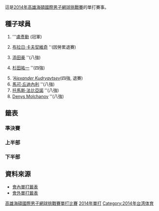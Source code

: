 {{TennisEvents2|2014|高雄海碩國際男子網球挑戰賽|
|champ = {{flagicon|TPE}} [[盧彥勳|盧彥勳]]
|runner = {{flagicon|ITA}} [[Luca_Vanni|Luca Vanni]]
|score  = 6–7<sup>(7–9)</sup>, 6–4, 6–4
}}

{{main|2014年高雄海碩國際男子網球挑戰賽}}

這是[[2014年高雄海碩國際男子網球挑戰賽|2014年高雄海碩國際男子網球挑戰賽]]的單打賽事。

== 種子球員 ==
{{col-begin}}
{{col-2}}
#{{flagicon|TPE}} '''[[盧彥勳|盧彥勳]] (冠軍)
#{{flagicon|SLO}} [[布拉日·卡夫契維奇|布拉日·卡夫契維奇]] ''(因勞累退賽)
#{{flagicon|JPN}} [[添田豪|添田豪]] ''(八強)
#{{flagicon|JPN}} [[杉田祐一|杉田祐一]] ''(四強)
{{col-2}}
<ol start="5">
<li> {{flagicon|RUS}} '''[[Alexander_Kudryavtsev|Alexander Kudryavtsev]] ''(四強, 退賽)
<li> {{flagicon|SUI}} [[馬可·丘迪內利|馬可·丘迪內利]] ''(八強)
<li> {{flagicon|ITA}} [[托馬斯·法比亞諾|托馬斯·法比亞諾]] ''(八強)
<li> {{flagicon|UKR}} [[Denys_Molchanov|Denys Molchanov]] ''(八強)
</ol>
{{col-end}}

==籤表==
{{Draw key}}

===準決賽===
{{4TeamBracket-Tennis3-v2
| RD1=四強
| RD2=決賽
| team-width=175

| RD1-seed1=<small>1/WC</small>
| RD1-team1='''{{flagicon|TPE}} [[盧彥勳|盧彥勳]]
| RD1-score1-1=6
| RD1-score1-2=
| RD1-score1-3=
| RD1-seed2=5
| RD1-team2={{flagicon|RUS}} [[Alexander_Kudryavtsev|Alexander Kudryavtsev]]
| RD1-score2-1=5<sup>r</sup>
| RD1-score2-2=
| RD1-score2-3=

| RD1-seed3=4
| RD1-team3={{flagicon|JPN}} [[杉田祐一|杉田祐一]]
| RD1-score3-1=3
| RD1-score3-2=4
| RD1-score3-3=
| RD1-seed4=
| RD1-team4='''{{flagicon|ITA}} [[Luca_Vanni|Luca Vanni]]
| RD1-score4-1='''6
| RD1-score4-2='''6
| RD1-score4-3=

| RD2-seed1=<small>1/WC</small>
| RD2-team1='''{{flagicon|TPE}} [[盧彥勳|盧彥勳]]
| RD2-score1-1=6<sup>7</sup>
| RD2-score1-2='''6
| RD2-score1-3='''6
| RD2-seed2= 
| RD2-team2={{flagicon|ITA}} [[Luca_Vanni|Luca Vanni]]
| RD2-score2-1='''7<sup>9</sup>
| RD2-score2-2=4
| RD2-score2-3=4
}}

===上半部===
{{16TeamBracket-Compact-Tennis3-Byes 
| RD1=第一輪
| RD2=第二輪
| RD3=八強
| RD4=四強

| RD1-seed01=<small>1/WC</small>
| RD1-team01='''{{flagicon|TPE}} [[盧彥勳|盧彥勳]]
| RD1-score01-1='''6
| RD1-score01-2='''6
| RD1-score01-3=
| RD1-seed02=
| RD1-team02={{flagicon|RUS}} [[Denis_Matsukevich|D Matsukevich]]
| RD1-score02-1=3
| RD1-score02-2=0
| RD1-score02-3=

| RD1-seed03= 
| RD1-team03='''{{flagicon|TPE}} [[楊宗樺|楊宗樺]]
| RD1-score03-1=4
| RD1-score03-2='''6
| RD1-score03-3='''7
| RD1-seed04=
| RD1-team04={{flagicon|GBR}} [[奧利弗·戈爾丁|奧利弗·戈爾丁]]
| RD1-score04-1='''6
| RD1-score04-2=3
| RD1-score04-3=5

| RD1-seed05= 
| RD1-team05='''{{flagicon|JPN}} [[近藤大生|近藤大生]]
| RD1-score05-1=3
| RD1-score05-2='''6
| RD1-score05-3='''6
| RD1-seed06=WC
| RD1-team06={{flagicon|TPE}} 何智仁
| RD1-score06-1='''6
| RD1-score06-2=1
| RD1-score06-3=2

| RD1-seed07= 
| RD1-team07={{flagicon|JPN}} 伊藤裕一
| RD1-score07-1=6<sup>5</sup>
| RD1-score07-2=4
| RD1-score07-3=
| RD1-seed08=6
| RD1-team08='''{{flagicon|SUI}} [[馬可·丘迪內利|馬可·丘迪內利]]
| RD1-score08-1='''7<sup>7</sup>
| RD1-score08-2='''6
| RD1-score08-3=

| RD1-seed09=3
| RD1-team09='''{{flagicon|JPN}} [[添田豪|添田豪]]
| RD1-score09-1='''6
| RD1-score09-2='''6
| RD1-score09-3=
| RD1-seed10=
| RD1-team10={{flagicon|IRL}} [[Sam_Barry_(tennis)|S Barry]]
| RD1-score10-1=1 
| RD1-score10-2=3
| RD1-score10-3=

| RD1-seed11=WC
| RD1-team11={{flagicon|TPE}} 洪睿晨
| RD1-score11-1=4
| RD1-score11-2=4
| RD1-score11-3=
| RD1-seed12=
| RD1-team12='''{{flagicon|JPN}} [[内山靖崇|内山靖崇]]
| RD1-score12-1='''6
| RD1-score12-2='''6
| RD1-score12-3=

| RD1-seed13=
| RD1-team13='''{{flagicon|JPN}} 仁木拓人
| RD1-score13-1=2
| RD1-score13-2='''7<sup>9</sup>
| RD1-score13-3='''6
| RD1-seed14=
| RD1-team14={{flagicon|SVK}} [[Ivo_Klec|I Klec]]
| RD1-score14-1='''6
| RD1-score14-2=6<sup>7</sup>
| RD1-score14-3=4

| RD1-seed15=
| RD1-team15={{flagicon|JPN}} 西岡良仁
| RD1-score15-1=0
| RD1-score15-2=4
| RD1-score15-3=
| RD1-seed16=5
| RD1-team16='''{{flagicon|RUS}} [[Alexander_Kudryavtsev|A Kudryavtsev]]
| RD1-score16-1='''6
| RD1-score16-2='''6
| RD1-score16-3=

| RD2-seed01=<small>1/WC</small>
| RD2-team01='''{{flagicon|TPE}} [[盧彥勳|盧彥勳]]
| RD2-score01-1='''7
| RD2-score01-2='''6
| RD2-score01-3=
| RD2-seed02=
| RD2-team02={{flagicon|TPE}} [[楊宗樺|楊宗樺]]
| RD2-score02-1=5
| RD2-score02-2=2
| RD2-score02-3=

| RD2-seed03= 
| RD2-team03={{flagicon|JPN}} [[Hiroki_Kondo|H Kondo]]
| RD2-score03-1=3
| RD2-score03-2=6<sup>3</sup>
| RD2-score03-3=
| RD2-seed04=6
| RD2-team04='''{{flagicon|SUI}} [[馬可·丘迪內利|馬可·丘迪內利]]
| RD2-score04-1='''6
| RD2-score04-2='''7<sup>7</sup>
| RD2-score04-3=

| RD2-seed05=3
| RD2-team05='''{{flagicon|JPN}} [[添田豪|添田豪]]
| RD2-score05-1='''6
| RD2-score05-2='''6
| RD2-score05-3=
| RD2-seed06=
| RD2-team06={{flagicon|JPN}} [[内山靖崇|内山靖崇]]
| RD2-score06-1=3
| RD2-score06-2=4
| RD2-score06-3=

| RD2-seed07= 
| RD2-team07={{flagicon|JPN}} 仁木拓人
| RD2-score07-1='''6
| RD2-score07-2=6<sup>6</sup>
| RD2-score07-3=2
| RD2-seed08=5
| RD2-team08='''{{flagicon|RUS}} [[Alexander_Kudryavtsev|A Kudryavtsev]]
| RD2-score08-1=4
| RD2-score08-2='''7<sup>8</sup>
| RD2-score08-3='''6

| RD3-seed01=<small>1/WC</small>
| RD3-team01='''{{flagicon|TPE}} [[盧彥勳|盧彥勳]]
| RD3-score01-1=6<sup>4</sup>
| RD3-score01-2='''6
| RD3-score01-3='''6
| RD3-seed02=
| RD3-team02={{flagicon|SUI}} [[馬可·丘迪內利|馬可·丘迪內利]]
| RD3-score02-1='''7<sup>7</sup>
| RD3-score02-2=4
| RD3-score02-3=2

| RD3-seed03=3
| RD3-team03={{flagicon|JPN}} [[添田豪|添田豪]]
| RD3-score03-1=3
| RD3-score03-2=6<sup>1</sup>
| RD3-score03-3=
| RD3-seed04=5
| RD3-team04='''{{flagicon|RUS}} [[Alexander_Kudryavtsev|A Kudryavtsev]]
| RD3-score04-1='''6
| RD3-score04-2='''7<sup>7</sup>
| RD3-score04-3=

| RD4-seed01=<small>1/WC</small>
| RD4-team01='''{{flagicon|TPE}} [[盧彥勳|盧彥勳]]
| RD4-score01-1=6
| RD4-score01-2=
| RD4-score01-3=
| RD4-seed02=5
| RD4-team02={{flagicon|RUS}} [[Alexander_Kudryavtsev|A Kudryavtsev]]
| RD4-score02-1=5<sup>r</sup>
| RD4-score02-2=
| RD4-score02-3=
}}

===下半部===
{{16TeamBracket-Compact-Tennis3-Byes 
| RD1=第一輪
| RD2=第二輪
| RD3=八強
| RD4=四強

| RD1-seed01=8
| RD1-team01='''{{flagicon|UKR}} [[Denys_Molchanov|D Molchanov]]
| RD1-score01-1='''6
| RD1-score01-2=6<sup>6</sup>
| RD1-score01-3='''7<sup>7</sup>
| RD1-seed02=
| RD1-team02={{flagicon|IND}} [[Jeevan_Nedunchezhiyan|J Nedunchezhiyan]]
| RD1-score02-1=4
| RD1-score02-2='''7<sup>8</sup>
| RD1-score02-3=6<sup>3</sup>

| RD1-seed03= 
| RD1-team03={{nowrap|{{flagicon|ESP}} Ivan Arenas-Gualda}}
| RD1-score03-1=1
| RD1-score03-2=0
| RD1-score03-3=
| RD1-seed04=Q
| RD1-team04='''{{flagicon|JPN}} 竹內研人
| RD1-score04-1='''6
| RD1-score04-2='''6
| RD1-score04-3=

| RD1-seed05=Q
| RD1-team05={{flagicon|JPN}} 關口周一
| RD1-score05-1=0
| RD1-score05-2=1
| RD1-score05-3=
| RD1-seed06=
| RD1-team06='''{{flagicon|TPE}} [[黃亮祺|黃亮祺]]
| RD1-score06-1='''6
| RD1-score06-2='''6
| RD1-score06-3=

| RD1-seed07=Q
| RD1-team07={{flagicon|KOR}} 南智惺
| RD1-score07-1=4
| RD1-score07-2=2
| RD1-score07-3=
| RD1-seed08=4
| RD1-team08='''{{flagicon|JPN}} [[杉田祐一|杉田祐一]]
| RD1-score08-1='''6
| RD1-score08-2='''6
| RD1-score08-3=

| RD1-seed09=7
| RD1-team09='''{{flagicon|ITA}} [[托馬斯·法比亞諾|托馬斯·法比亞諾]]
| RD1-score09-1='''6
| RD1-score09-2='''6
| RD1-score09-3=
| RD1-seed10=
| RD1-team10={{flagicon|JPN}} [[松井俊英|松井俊英]]
| RD1-score10-1=4
| RD1-score10-2=2
| RD1-score10-3=

| RD1-seed11=
| RD1-team11='''{{flagicon|KOR}} 鍾賢
| RD1-score11-1='''6
| RD1-score11-2='''6
| RD1-score11-3=
| RD1-seed12=WC
| RD1-team12={{flagicon|TPE}} [[王介甫|王介甫]]
| RD1-score12-1=3
| RD1-score12-2=4
| RD1-score12-3=

| RD1-seed13=
| RD1-team13={{flagicon|ITA}} '''[[Luca_Vanni|L Vanni]]
| RD1-score13-1='''6
| RD1-score13-2='''7<sup>7</sup>
| RD1-score13-3=
| RD1-seed14=Q
| RD1-team14={{nowrap|{{flagicon|ESP}} Jaime Pulgar Garcia}}
| RD1-score14-1=3
| RD1-score14-2=6<sup>4</sup>
| RD1-score14-3=

| RD1-seed15=
| RD1-team15='''{{flagicon|TPE}} [[陳迪_(網球運動員)|陳迪]]
| RD1-score15-1='''6
| RD1-score15-2='''6
| RD1-score15-3=
| RD1-seed16=LL
| RD1-team16={{flagicon|AUS}} [[Ryan_Agar|R Agar]]
| RD1-score16-1=2
| RD1-score16-2=0
| RD1-score16-3=

| RD2-seed01=8
| RD2-team01='''{{flagicon|UKR}} [[Denys_Molchanov|D Molchanov]]
| RD2-score01-1='''6
| RD2-score01-2='''6
| RD2-score01-3=
| RD2-seed02=Q
| RD2-team02={{flagicon|JPN}} 竹內研人
| RD2-score02-1=4
| RD2-score02-2=3
| RD2-score02-3=

| RD2-seed03= 
| RD2-team03={{flagicon|TPE}} [[黃亮祺|黃亮祺]]
| RD2-score03-1='''7<sup>7</sup>
| RD2-score03-2=6<sup>4</sup>
| RD2-score03-3=1
| RD2-seed04=4
| RD2-team04='''{{flagicon|JPN}} [[杉田祐一|杉田祐一]]
| RD2-score04-1=6<sup>5</sup>
| RD2-score04-2='''7<sup>7</sup>
| RD2-score04-3='''6

| RD2-seed05=7
| RD2-team05='''{{flagicon|ITA}} [[托馬斯·法比亞諾|托馬斯·法比亞諾]]
| RD2-score05-1=2
| RD2-score05-2='''7<sup>8</sup>
| RD2-score05-3=5
| RD2-seed06=
| RD2-team06={{flagicon|KOR}} 鍾賢
| RD2-score06-1='''6
| RD2-score06-2=6<sup>6</sup>
| RD2-score06-3=1<sup>r</sup>

| RD2-seed07= 
| RD2-team07='''{{flagicon|ITA}} [[Luca_Vanni|L Vanni]]
| RD2-score07-1='''7
| RD2-score07-2='''6
| RD2-score07-3=
| RD2-seed08=
| RD2-team08={{flagicon|TPE}} [[陳迪_(網球運動員)|陳迪]]
| RD2-score08-1=5
| RD2-score08-2=0
| RD2-score08-3=

| RD3-seed01=8
| RD3-team01={{flagicon|UKR}} [[Denys_Molchanov|D Molchanov]]
| RD3-score01-1=6<sup>3</sup>
| RD3-score01-2='''7<sup>7</sup>
| RD3-score01-3=2
| RD3-seed02=4
| RD3-team02='''{{flagicon|JPN}} [[杉田祐一|杉田祐一]]
| RD3-score02-1='''7<sup>7</sup>
| RD3-score02-2=6<sup>3</sup>
| RD3-score02-3='''6

| RD3-seed03=7
| RD3-team03={{flagicon|ITA}} [[托馬斯·法比亞諾|托馬斯·法比亞諾]]
| RD3-score03-1=2
| RD3-score03-2=1
| RD3-score03-3=
| RD3-seed04=
| RD3-team04='''{{flagicon|ITA}} [[Luca_Vanni|L Vanni]]
| RD3-score04-1='''6
| RD3-score04-2='''6
| RD3-score04-3=

| RD4-seed01=4
| RD4-team01={{flagicon|JPN}} [[杉田祐一|杉田祐一]]
| RD4-score01-1=3
| RD4-score01-2=4
| RD4-score01-3=
| RD4-seed02=
| RD4-team02='''{{flagicon|ITA}} [[Luca_Vanni|L Vanni]]
| RD4-score02-1='''6
| RD4-score02-2='''6
| RD4-score02-3=
}}

== 資料來源 ==
* [http://www.atpworldtour.com/posting/2014/6490/mds.pdf 會內單打籤表]{{Wayback|url=http://www.atpworldtour.com/posting/2014/6490/mds.pdf |date=20140714181903 }}
* [http://www.atpworldtour.com/posting/2014/6490/qs.pdf 會外單打籤表]{{Wayback|url=http://www.atpworldtour.com/posting/2014/6490/qs.pdf |date=20140714180208 }}

{{DEFAULTSORT:2014 OEC Kaohsiung - Singles}}
[[Category:2014年ATP挑戰賽|高雄海碩國際男子網球挑戰賽單打比賽]]
[[Category:高雄海碩網球公開賽|2014年單打]]
[[Category:2014年台湾体育|Category:2014年台湾体育]]